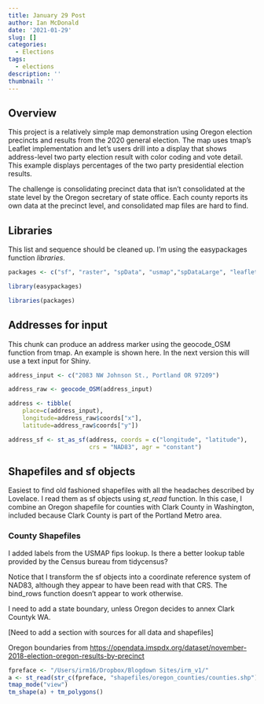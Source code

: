 ```yaml
---
title: January 29 Post
author: Ian McDonald
date: '2021-01-29'
slug: []
categories:
  - Elections
tags:
  - elections
description: ''
thumbnail: ''
---
```


## Overview

This project is a relatively simple map demonstration using Oregon election precincts and results from the 2020 general election. The map uses tmap's Leaflet implementation and let's users drill into a display that shows address-level two party election result with color coding and vote detail. This example displays percentages of the two party presidential election results.

The challenge is consolidating precinct data that isn't consolidated at the state level by the Oregon secretary of state office. Each county reports its own data at the precinct level, and consolidated map files are hard to find.

## Libraries

This list and sequence should be cleaned up. I'm using the easypackages function *libraries*.

```r
packages <- c("sf", "raster", "spData", "usmap","spDataLarge", "leaflet", "rgdal", "RColorBrewer", "tmap", "tmaptools", "tidyverse", "kableExtra")

library(easypackages)

libraries(packages)
```

## Addresses for input

This chunk can produce an address marker using the geocode\_OSM function from tmap. An example is shown here. In the next version this will use a text input for Shiny.

```r
address_input <- c("2083 NW Johnson St., Portland OR 97209")

address_raw <- geocode_OSM(address_input)

address <- tibble(
    place=c(address_input),
    longitude=address_raw$coords["x"],
    latitude=address_raw$coords["y"])

address_sf <- st_as_sf(address, coords = c("longitude", "latitude"), 
                       crs = "NAD83", agr = "constant")

```

## Shapefiles and sf objects

Easiest to find old fashioned shapefiles with all the headaches described by Lovelace. I read them as sf objects using *st\_read* function. In this case, I combine an Oregon shapefile for counties with Clark County in Washington, included because Clark County is part of the Portland Metro area.

### County Shapefiles

I added labels from the USMAP fips lookup. Is there a better lookup table provided by the Census bureau from tidycensus?

Notice that I transform the sf objects into a coordinate reference system of NAD83, although they appear to have been read with that CRS. The bind\_rows function doesn't appear to work otherwise.

I need to add a state boundary, unless Oregon decides to annex Clark Countyk WA.

[Need to add a section with sources for all data and shapefiles]

Oregon boundaries from <https://opendata.imspdx.org/dataset/november-2018-election-oregon-results-by-precinct>

```r
fpreface <- "/Users/irm16/Dropbox/Blogdown Sites/irm_v1/"
a <- st_read(str_c(fpreface, "shapefiles/oregon_counties/counties.shp"))
tmap_mode("view")
tm_shape(a) + tm_polygons()
```



